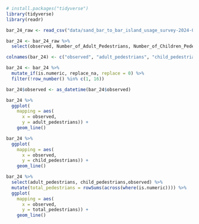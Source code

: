 ```r
# install.packages("tidyverse")
library(tidyverse)
library(readr)
```


```r
bar_24_raw <- read_csv("data/sand_bar_to_bar_island_usage_survey-2024-04-17_08.05.40.csv")

```

```r
bar_24 <- bar_24_raw %>%
  select(observed, Number_of_Adult_Pedestrians, Number_of_Children_Pedestrians,Vehicles_that_drove_on_the_Bar_without_parking_or_picking_up_passengers, Vehicles_that_drove_on_to_the_Bar_and_parked, Vehicles_that_drove_on_the_Bar_for_official_purposes__park_vehicle_headed_to_Bar_Island__Bar_Harbor_Police__or_municipal, Dogs_on_leash, Dogs_off_leash, Number_of_instances_of_dogs_defecating_and_owners_picking_it_up, Number_of_instances_of_dogs_defecating_and_owners_NOT_picking_it_up, `Number_of_private_kayak_groups_(arriving_with_personal_vehicles)`, Number_of_private_kayaks_launched, Number_of_other_boats_launched, Number_of_people_fishing, Number_of_people_birding, Number_of_people_in_the_water, `Number_of_wildlife_disturbances_(if_a_dog_disturbs_a_group_of_birds_count_as_one)_`, Number_of_bicyclists, Current_Weather) 

colnames(bar_24) <- c("observed", "adult_pedestrians", "child_pedestrians","vehicles_no_parking", "vehicles_parking", "vehicles_official", "dogs_leash", "dogs_off_leash", "dogs_defecating_pick_up", "dogs_defecating_no_pick_up", "kayak_group", "private_kayaks", "other_boats", "fishers", "birders", "swimmers_waders", "wildlife_disturbances", "bicyclists", "weather")

bar_24 <- bar_24 %>% 
  mutate_if(is.numeric, replace_na, replace = 0) %>%
  filter(!row_number() %in% c(1, 16))

bar_24$observed <- as_datetime(bar_24$observed)


```

```r
bar_24 %>%
  ggplot(
    mapping = aes(
      x = observed, 
      y = adult_pedestrians)) +
    geom_line() 

bar_24 %>%
  ggplot(
    mapping = aes(
      x = observed, 
      y = child_pedestrians)) +
    geom_line() 

bar_24 %>%
  select(adult_pedestrians, child_pedestrians,observed) %>%
  mutate(total_pedestrians = rowSums(across(where(is.numeric)))) %>%
  ggplot(
    mapping = aes(
      x = observed, 
      y = total_pedestrians)) +
    geom_line() 
```



